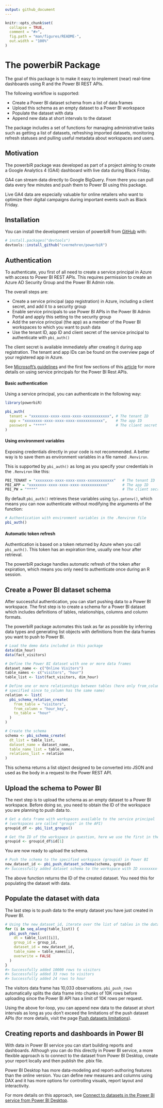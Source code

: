 ```yaml
---
output: github_document
---
```


<!-- README.md is generated from README.Rmd. Please edit that file -->

```r
knitr::opts_chunk$set(
  collapse = TRUE,
  comment = "#>",
  fig.path = "man/figures/README-",
  out.width = "100%"
)
```

# The powerbiR Package

<!-- badges: start -->
<!-- badges: end -->

The goal of this package is to make it easy to implement (near) real-time
dashboards using R and the Power BI REST APIs.

The following workflow is supported:

- Create a Power BI dataset schema from a list of data frames 
- Upload this schema as an empty dataset to a Power BI workspace
- Populate the dataset with data 
- Append new data at short intervals to the dataset

The package includes a set of functions for managing administrative tasks such 
as getting a list of datasets, refreshing imported datasets, monitoring refresh 
statuses and pulling useful metadata about workspaces and users.


## Motivation

The powerbiR package was developed as part of a project aiming to create a 
Google Analytics 4 (GA4) dashboard with live data during Black Friday. 

GA4 can stream data directly to Google BigQuery. From there you can pull data 
every few minutes and push them to Power BI using this package. 

Live GA4 data are especially valuable for online retailers who want to optimize 
their digital campaigns during important events such as Black Friday.


## Installation

You can install the development version of powerbiR from [GitHub](https://github.com/) with:

``` r
# install.packages("devtools")
devtools::install_github("cvermehren/powerbiR")
```


## Authentication

To authenticate, you first of all need to create a service principal in Azure 
with access to Power BI REST APIs. This requires permission to create an Azure 
AD Security Group and the Power BI Admin role.

The overall steps are:

- Create a service principal (app registration) in Azure, including a client 
  secret, and add it to a security group
- Enable service principals to use Power BI APIs in the Power BI Admin Portal 
  and apply this setting to the security group
- Add the service principal (the app) as a member of the Power BI workspaces to 
  which you want to push data
- Use the tenant ID, app ID and client secret of the service principal to 
  authenticate with `pbi_auth()`

The client secret is available immediately after creating it during app 
registration. The tenant and app IDs can be found on the overview page of your 
registered app in Azure.

See [Microsoft's guidelines](https://docs.microsoft.com/en-us/power-bi/developer/embedded/embed-service-principal#create-a-security-group-manually) and the first few sections of this [article](https://forwardforever.com/how-to-use-service-principal-in-power-bi-admin-rest-api-in-power-automate/) 
for more details on using service principals for the Power BI Rest APIs.


#### Basic authentication

Using a service principal, you can authenticate in the following way:

```r
library(powerbiR)

pbi_auth(
  tenant = "xxxxxxxx-xxxx-xxxx-xxxx-xxxxxxxxxxxx", # The tenant ID
  app = "xxxxxxxx-xxxx-xxxx-xxxx-xxxxxxxxxxxx",    # The app ID
  password = "****"                                # The client secret
)
```


#### Using environment variables

Exposing credentials directly in your code is not recommended. A better way is 
to save them as environment variables in a file named `.Renviron`.

This is supported by `pbi_auth()` as long as you specify your credentials in the
`.Renviron` like this:

```r
PBI_TENANT = "xxxxxxxx-xxxx-xxxx-xxxx-xxxxxxxxxxxx"   # The tenant ID 
PBI_APP = "xxxxxxxx-xxxx-xxxx-xxxx-xxxxxxxxxxxx"      # The app ID
PBI_PW = "****"                                       # The client secret
```

By default `pbi_auth()` retrieves these variables using `Sys.getenv()`, which 
means you can now authenticate without modifying the arguments of the function: 

```r
# Authentication with environment variables in the .Renviron file
pbi_auth()
```


#### Automatic token refresh

Authentication is based on a token returned by Azure when you call `pbi_auth()`. 
This token has an expiration time, usually one hour after retrieval. 

The powerbiR package handles automatic refresh of the token after expiration, 
which means you only need to authenticate once during an R session.


## Create a Power BI dataset schema

After successful authentication, you can start pushing data to a Power BI 
workspace. The first step is to create a schema for a Power BI dataset which 
includes definitions of tables, relationships, columns and column formats. 

The powerbiR package automates this task as far as possible by inferring data 
types and generating list objects with definitions from the data frames you want 
to push to Power BI.

```r
# Load the demo data included in this package
data(dim_hour)
data(fact_visitors)

# Define the Power BI dataset with one or more data frames
dataset_name <- c("Online Visitors")
table_names <- c("visitors", "hour")
table_list <- list(fact_visitors, dim_hour)

# Define one or more relationships between tables (here only from_column is
# specified since to_column has the same name)
relation <- list(
  pbi_schema_relation_create(
    from_table = "visitors",
    from_column = "hour_key",
    to_table = "hour"
  )
)

# Create the schema
schema <- pbi_schema_create(
  dt_list = table_list,
  dataset_name = dataset_name,
  table_name_list = table_names,
  relations_list = relation
)
```

This schema returns a list object designed to be converted into JSON and used as 
the body in a request to the Power REST API.


## Upload the schema to Power BI

The next step is to upload the schema as an empty dataset to a Power BI 
workspace. Before doing so, you need to obtain the ID of the workspace you are 
planning to push data to.

```r
# Get a data frame with workspaces available to the service principal
# (workspaces are called "groups" in the API)
groupid_df <- pbi_list_groups()

# Get the ID of the workspace in question, here we use the first in the list
groupid <- groupid_df$id[1]
```

You are now ready to upload the schema.

```r
# Push the schema to the specified workspace (groupid) in Power BI
new_dataset_id <- pbi_push_dataset_schema(schema, groupid)
#> Successfully added dataset schema to the workspace with ID xxxxxxxx-xxxx-xxxx-xxxx-xxxxxxxxxxxx
```

The above function returns the ID of the created dataset. You need this for 
populating the dataset with data.


## Populate the dataset with data

The last step is to push data to the empty dataset you have just created in 
Power BI.

```r
# Using the new_dataset_id, iterate over the list of tables in the dataset
for (i in seq_along(table_list)) {
  pbi_push_rows(
    dt = table_list[[i]],
    group_id = group_id,
    dataset_id = new_dataset_id,
    table_name = table_names[i],
    overwrite = FALSE
  )
}
#> Successfully added 10000 rows to visitors
#> Successfully added 33 rows to visitors
#> Successfully added 24 rows to hour
```

The visitors data frame has 10,033 observations. `pbi_push_rows` automatically 
splits the data frame into chunks of 10K rows before uploading since the Power 
BI API has a limit of 10K rows per request.

Using the above for-loop, you can append new data to the dataset at short 
intervals as long as you don't exceed the limitations of the push dataset APIs 
(for more details, visit the page [Push datasets limitations](https://docs.microsoft.com/en-us/power-bi/developer/embedded/push-datasets-limitations)).


## Creating reports and dashboards in Power BI

With data in Power BI service you can start building reports and dashboards. 
Although you can do this directly in Power BI service, a more flexible approach 
is to connect to the dataset from Power BI Desktop, create your report locally
and then publish the .pbix file.

Power BI Desktop has more data-modeling and report-authoring features than the 
online version. You can define new measures and columns using DAX and it has 
more options for controlling visuals, report layout and interactivity. 

For more details on this approach, see [Connect to datasets in the Power BI service from Power BI Desktop](https://docs.microsoft.com/en-us/power-bi/connect-data/desktop-report-lifecycle-datasets).
